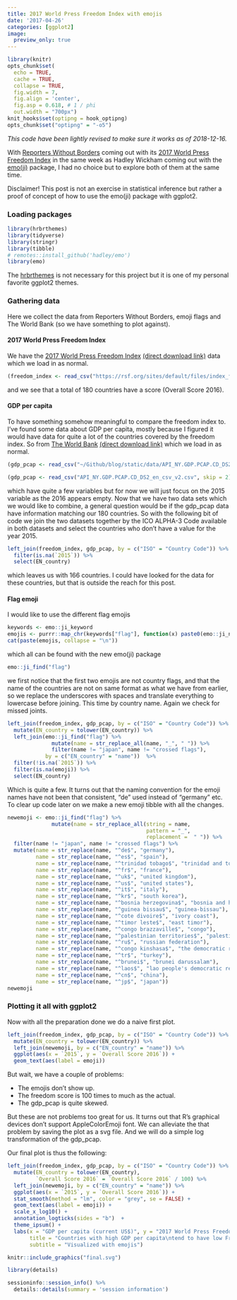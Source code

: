 ```yaml
---
title: 2017 World Press Freedom Index with emojis
date: '2017-04-26'
categories: [ggplot2]
image:
  preview_only: true
---
```


```r
library(knitr)
opts_chunk$set(
  echo = TRUE, 
  cache = TRUE,
  collapse = TRUE,
  fig.width = 7, 
  fig.align = 'center',
  fig.asp = 0.618, # 1 / phi
  out.width = "700px")
knit_hooks$set(optipng = hook_optipng)
opts_chunk$set("optipng" = "-o5")
```

*This code have been lightly revised to make sure it works as of 2018-12-16.*  

With [Reporters Without Borders](https://rsf.org/en) coming out with its [2017 World Press Freedom Index](https://rsf.org/en/ranking/2017) in the same week as Hadley Wickham coming out with the [emo(ji)](https://github.com/hadley/emo) package, I had no choice but to explore both of them at the same time.  

Disclaimer! This post is not an exercise in statistical inference but rather a proof of concept of how to use the emo(ji) package with ggplot2.   

### Loading packages

```r
library(hrbrthemes)
library(tidyverse)
library(stringr)
library(tibble)
# remotes::install_github('hadley/emo')
library(emo)
```

The [hrbrthemes](https://github.com/hrbrmstr/hrbrthemes) is not necessary for this project but it is one of my personal favorite ggplot2 themes.  

### Gathering data

Here we collect the data from Reporters Without Borders, emoji flags and The World Bank (so we have something to plot against).  

#### 2017 World Press Freedom Index

We have the [2017 World Press Freedom Index](https://rsf.org/en/ranking/2017) [(direct download link)](https://rsf.org/sites/default/files/index_format_upload_2017-v2_1_0.csv) data which we load in as normal.  

```r
(freedom_index <- read_csv("https://rsf.org/sites/default/files/index_format_upload_2017-v2_1_0.csv"))
```

and we see that a total of 180 countries have a score (Overall Score 2016).  

#### GDP per capita

To have something somehow meaningful to compare the freedom index to. I've found some data about GDP per capita, mostly because I figured it would have data for quite a lot of the countries covered by the freedom index. So from [The World Bank](http://data.worldbank.org/indicator/NY.GDP.PCAP.CD) [(direct download link)](http://api.worldbank.org/v2/en/indicator/NY.GDP.PCAP.CD?downloadformat=csv)
which we load in as normal.  

```r
(gdp_pcap <- read_csv("~/Github/blog/static/data/API_NY.GDP.PCAP.CD_DS2_en_csv_v2.csv", skip = 3))
```

```r
(gdp_pcap <- read_csv("API_NY.GDP.PCAP.CD_DS2_en_csv_v2.csv", skip = 2))
```

which have quite a few variables but for now we will just focus on the 2015 variable as the 2016 appears empty. Now that we have two data sets which we would like to combine, a general question would be if the gdp_pcap data have information matching our 180 countries. So with the following bit of code we join the two datasets together by the ICO ALPHA-3 Code available in both datasets and select the countries who don't have a value for the year 2015.  

```r
left_join(freedom_index, gdp_pcap, by = c("ISO" = "Country Code")) %>% 
  filter(is.na(`2015`)) %>% 
  select(EN_country)
```

which leaves us with 166 countries. I could have looked for the data for these countries, but that is outside the reach for this post.  

#### Flag emoji

I would like to use the different flag emojis

```r
keywords <- emo::ji_keyword
emojis <- purrr::map_chr(keywords["flag"], function(x) paste0(emo::ji_name[x], collapse = ""))
cat(paste(emojis, collapse = "\n"))
```

which all can be found with the new emo(ji) package

```r
emo::ji_find("flag")
```

we first notice that the first two emojis are not country flags, and that the name of the countries are not on same format as what we have from earlier, so we replace the underscores with spaces and translate everything to lowercase before joining. This time by country name. Again we check for missed joints.  

```r
left_join(freedom_index, gdp_pcap, by = c("ISO" = "Country Code")) %>% 
  mutate(EN_country = tolower(EN_country)) %>% 
  left_join(emo::ji_find("flag") %>% 
              mutate(name = str_replace_all(name, "_", " ")) %>% 
              filter(name != "japan", name != "crossed flags"), 
            by = c("EN_country" = "name"))  %>% 
  filter(!is.na(`2015`)) %>% 
  filter(is.na(emoji)) %>% 
  select(EN_country)
```

Which is quite a few. It turns out that the naming convention for the emoji names have not been that consistent, "de" used instead of "germany" etc. To clear up code later on we make a new emoji tibble with all the changes.  

```r
newemoji <- emo::ji_find("flag") %>% 
              mutate(name = str_replace_all(string = name,
                                            pattern = "_",
                                            replacement =  " ")) %>% 
  filter(name != "japan", name != "crossed flags") %>% 
  mutate(name = str_replace(name, "^de$", "germany"),
         name = str_replace(name, "^es$", "spain"),
         name = str_replace(name, "^trinidad tobago$", "trinidad and tobago"),
         name = str_replace(name, "^fr$", "france"),
         name = str_replace(name, "^uk$", "united kingdom"),
         name = str_replace(name, "^us$", "united states"),
         name = str_replace(name, "^it$", "italy"),
         name = str_replace(name, "^kr$", "south korea"),
         name = str_replace(name, "^bosnia herzegovina$", "bosnia and herzegovina"),
         name = str_replace(name, "^guinea bissau$", "guinea-bissau"),
         name = str_replace(name, "^cote divoire$", "ivory coast"),
         name = str_replace(name, "^timor leste$", "east timor"),
         name = str_replace(name, "^congo brazzaville$", "congo"),
         name = str_replace(name, "^palestinian territories$", "palestine"),
         name = str_replace(name, "^ru$", "russian federation"),
         name = str_replace(name, "^congo kinshasa$", "the democratic republic of the congo"),
         name = str_replace(name, "^tr$", "turkey"),
         name = str_replace(name, "^brunei$", "brunei darussalam"),
         name = str_replace(name, "^laos$", "lao people's democratic republic"),
         name = str_replace(name, "^cn$", "china"),
         name = str_replace(name, "^jp$", "japan"))
newemoji
```

### Plotting it all with ggplot2

Now with all the preparation done we do a naive first plot. 

```r
left_join(freedom_index, gdp_pcap, by = c("ISO" = "Country Code")) %>% 
  mutate(EN_country = tolower(EN_country)) %>% 
  left_join(newemoji, by = c("EN_country" = "name")) %>% 
  ggplot(aes(x = `2015`, y = `Overall Score 2016`)) +
  geom_text(aes(label = emoji))
```

But wait, we have a couple of problems:

- The emojis don't show up. 
- The freedom score is 100 times to much as the actual.
- The gdp_pcap is quite skewed.  

But these are not problems too great for us. It turns out that R's graphical devices don't support AppleColorEmoji font. We can alleviate the that problem by saving the plot as a svg file. And we will do a simple log transformation of the gdp_pcap.  

Our final plot is thus the following:

```r
left_join(freedom_index, gdp_pcap, by = c("ISO" = "Country Code")) %>% 
  mutate(EN_country = tolower(EN_country),
         `Overall Score 2016` = `Overall Score 2016` / 100) %>% 
  left_join(newemoji, by = c("EN_country" = "name")) %>% 
  ggplot(aes(x = `2015`, y = `Overall Score 2016`)) +
  stat_smooth(method = "lm", color = "grey", se = FALSE) +
  geom_text(aes(label = emoji)) +
  scale_x_log10() +
  annotation_logticks(sides = "b")  +
  theme_ipsum() +
  labs(x = "GDP per capita (current US$)", y = "2017 World Press Freedom Index",
       title = "Countries with high GDP per capita\ntend to have low Freedom Index",
       subtitle = "Visualized with emojis")
```

```r
knitr::include_graphics("final.svg")
```

```r
library(details) 

sessioninfo::session_info() %>%
  details::details(summary = 'session information')
```
